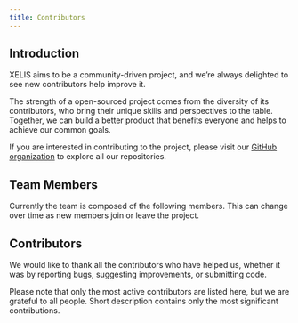 ```yaml
---
title: Contributors
---
```



## Introduction

XELIS aims to be a community-driven project, and we’re always delighted to see new contributors help improve it.

The strength of a open-sourced project comes from the diversity of its contributors, who bring their unique skills and perspectives to the table.
Together, we can build a better product that benefits everyone and helps to achieve our common goals.

If you are interested in contributing to the project, please visit our [GitHub organization](https://github.com/xelis-project) to explore all our repositories.

## Team Members

Currently the team is composed of the following members.
This can change over time as new members join or leave the project.

<Cards>
  <Card title="Slixe" href="https://github.com/slixe" subtitle="Lead Developer" image style={{ position: 'relative'}}>
    <div style={{backgroundImage: `url(https://avatars.githubusercontent.com/u/22432874)`}} className={styles.image} />
  </Card>
  <Card title="g45t345rt" href="https://github.com/g45t345rt" subtitle="Fullstack Developer" image style={{ position: 'relative'}}>
    <div style={{backgroundImage: `url(https://avatars.githubusercontent.com/u/49697006)`}} className={styles.image} />
  </Card>
  <Card title="Ez3kiel" href="https://github.com/Ez3kiel-dev" subtitle="Genesix Developer" image style={{ position: 'relative'}}>
    <div style={{backgroundImage: `url(https://avatars.githubusercontent.com/u/76476566)`}} className={styles.image} />
  </Card>
  <Card title="Pieswap" href="https://github.com/deroholic" subtitle="Developer" image style={{ position: 'relative'}}>
    <div style={{backgroundImage: `url(https://avatars.githubusercontent.com/u/105595360)`}} className={styles.image} />
  </Card>
  <Card title="Yar" href="#" subtitle="Graphic Designer" image style={{ position: 'relative'}}>
    <div style={{backgroundImage: `url(https://avatars.githubusercontent.com/u/95073032)`}} className={styles.image} />
  </Card>
  <Card title="Codehalo" href="#" subtitle="Developer" image style={{ position: 'relative'}}>
    <div style={{backgroundImage: `url(https://avatars.githubusercontent.com/u/1648496`}} className={styles.image} />
  </Card>
  <Card title="Dalkson" href="#" subtitle="Developer" image style={{ position: 'relative'}}>
    <div style={{backgroundImage: `url(https://avatars.githubusercontent.com/u/26678089)`}} className={styles.image} />
  </Card>
  <Card title="Tritonn" href="#" subtitle="Developer" image style={{ position: 'relative'}}>
    <div style={{backgroundImage: `url(https://avatars.githubusercontent.com/u/64334465)`}} className={styles.image} />
  </Card>
  <Card title="Cyber" href="https://xelis.org" subtitle="Community Manager" image style={{ position: 'relative'}}>
    <div style={{backgroundImage: `url(https://avatars.githubusercontent.com/u/187130386)`}} className={styles.image} />
  </Card>
</Cards>

## Contributors

We would like to thank all the contributors who have helped us, whether it was by reporting bugs, suggesting improvements, or submitting code.

Please note that only the most active contributors are listed here, but we are grateful to all people.
Short description contains only the most significant contributions.

<Cards>
  <Card title="The AllFather" href="#" subtitle="Moderator / Help with listings" />
  <Card title="xFedEx" href="#" subtitle="XelPool / XelisHash Golang implementations" />
  <Card title="Cyrille" href="#" subtitle="Testnet Member / Suggestions" />
  <Card title="Wolsani" href="#" subtitle="Testing / Suggestions / Bug Reports" />
</Cards>